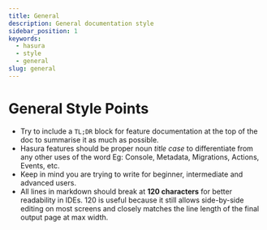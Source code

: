 ```yaml
---
title: General
description: General documentation style
sidebar_position: 1
keywords:
  - hasura
  - style
  - general
slug: general
---
```


# General Style Points

- Try to include a `TL;DR` block for feature documentation at the top of the doc to summarise it as much as possible.
- Hasura features should be proper noun _title case_ to differentiate from any other uses of the word Eg: Console,
  Metadata, Migrations, Actions, Events, etc.
- Keep in mind you are trying to write for beginner, intermediate and advanced users.
- All lines in markdown should break at **120 characters** for better readability in IDEs. 120 is useful because it
  still allows side-by-side editing on most screens and closely matches the line length of the final output page at max
  width.
